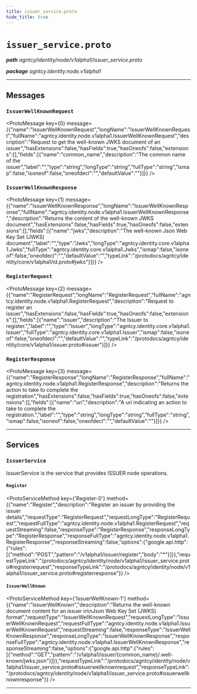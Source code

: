 ```yaml
---
title: issuer_service.proto
hide_title: true
---
```



# `issuer_service.proto`
_**path** agntcy/identity/node/v1alpha1/issuer_service.proto_

_**package** agntcy.identity.node.v1alpha1_



---

## Messages


### `IssuerWellKnownRequest`
<ProtoMessage key={0} message={{"name":"IssuerWellKnownRequest","longName":"IssuerWellKnownRequest","fullName":"agntcy.identity.node.v1alpha1.IssuerWellKnownRequest","description":"Request to get the well-known JWKS document of an issuer","hasExtensions":false,"hasFields":true,"hasOneofs":false,"extensions":[],"fields":[{"name":"common_name","description":"The common name of the issuer","label":"","type":"string","longType":"string","fullType":"string","ismap":false,"isoneof":false,"oneofdecl":"","defaultValue":""}]}} />


### `IssuerWellKnownResponse`
<ProtoMessage key={1} message={{"name":"IssuerWellKnownResponse","longName":"IssuerWellKnownResponse","fullName":"agntcy.identity.node.v1alpha1.IssuerWellKnownResponse","description":"Returns the content of the well-known JWKS document","hasExtensions":false,"hasFields":true,"hasOneofs":false,"extensions":[],"fields":[{"name":"jwks","description":"The well-known Json Web Key Set (JWKS) document","label":"","type":"Jwks","longType":"agntcy.identity.core.v1alpha1.Jwks","fullType":"agntcy.identity.core.v1alpha1.Jwks","ismap":false,"isoneof":false,"oneofdecl":"","defaultValue":"","typeLink":"/protodocs/agntcy/identity/core/v1alpha1/id.proto#jwks"}]}} />


### `RegisterRequest`
<ProtoMessage key={2} message={{"name":"RegisterRequest","longName":"RegisterRequest","fullName":"agntcy.identity.node.v1alpha1.RegisterRequest","description":"Request to register an issuer","hasExtensions":false,"hasFields":true,"hasOneofs":false,"extensions":[],"fields":[{"name":"issuer","description":"The Issuer to register.","label":"","type":"Issuer","longType":"agntcy.identity.core.v1alpha1.Issuer","fullType":"agntcy.identity.core.v1alpha1.Issuer","ismap":false,"isoneof":false,"oneofdecl":"","defaultValue":"","typeLink":"/protodocs/agntcy/identity/core/v1alpha1/issuer.proto#issuer"}]}} />


### `RegisterResponse`
<ProtoMessage key={3} message={{"name":"RegisterResponse","longName":"RegisterResponse","fullName":"agntcy.identity.node.v1alpha1.RegisterResponse","description":"Returns the action to take to complete the registration","hasExtensions":false,"hasFields":true,"hasOneofs":false,"extensions":[],"fields":[{"name":"uri","description":"A uri indicating an action to take to complete the registration.","label":"","type":"string","longType":"string","fullType":"string","ismap":false,"isoneof":false,"oneofdecl":"","defaultValue":""}]}} />

---
## Services


### `IssuerService`

IssuerService is the service that provides ISSUER node operations.


#### `Register`
<ProtoServiceMethod key={'Register-0'} method={{"name":"Register","description":"Register an issuer by providing the issuer details","requestType":"RegisterRequest","requestLongType":"RegisterRequest","requestFullType":"agntcy.identity.node.v1alpha1.RegisterRequest","requestStreaming":false,"responseType":"RegisterResponse","responseLongType":"RegisterResponse","responseFullType":"agntcy.identity.node.v1alpha1.RegisterResponse","responseStreaming":false,"options":{"google.api.http":{"rules":[{"method":"POST","pattern":"/v1alpha1/issuer/register","body":"*"}]}},"requestTypeLink":"/protodocs/agntcy/identity/node/v1alpha1/issuer_service.proto#registerrequest","responseTypeLink":"/protodocs/agntcy/identity/node/v1alpha1/issuer_service.proto#registerresponse"}} />


#### `IssuerWellKnown`
<ProtoServiceMethod key={'IssuerWellKnown-1'} method={{"name":"IssuerWellKnown","description":"Returns the well-known document content for an issuer in\nJson Web Key Set (JWKS) format","requestType":"IssuerWellKnownRequest","requestLongType":"IssuerWellKnownRequest","requestFullType":"agntcy.identity.node.v1alpha1.IssuerWellKnownRequest","requestStreaming":false,"responseType":"IssuerWellKnownResponse","responseLongType":"IssuerWellKnownResponse","responseFullType":"agntcy.identity.node.v1alpha1.IssuerWellKnownResponse","responseStreaming":false,"options":{"google.api.http":{"rules":[{"method":"GET","pattern":"/v1alpha1/issuer/{common_name}/.well-known/jwks.json"}]}},"requestTypeLink":"/protodocs/agntcy/identity/node/v1alpha1/issuer_service.proto#issuerwellknownrequest","responseTypeLink":"/protodocs/agntcy/identity/node/v1alpha1/issuer_service.proto#issuerwellknownresponse"}} />


---


  